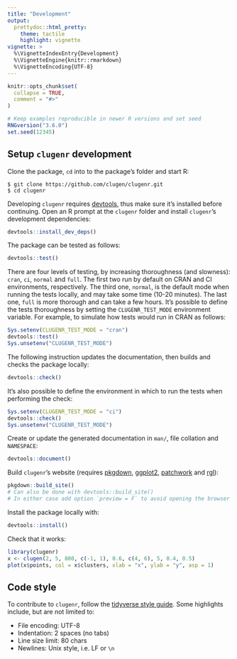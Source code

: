 ```yaml
---
title: "Development"
output:
  prettydoc::html_pretty:
    theme: tactile
    highlight: vignette
vignette: >
  %\VignetteIndexEntry{Development}
  %\VignetteEngine{knitr::rmarkdown}
  %\VignetteEncoding{UTF-8}
---
```


```r
knitr::opts_chunk$set(
  collapse = TRUE,
  comment = "#>"
)
```

```r
# Keep examples reproducible in newer R versions and set seed
RNGversion("3.6.0")
set.seed(12345)
```

## Setup `clugenr` development

Clone the package, `cd` into to the package's folder and start R:

```plaintext
$ git clone https://github.com/clugen/clugenr.git
$ cd clugenr
```

Developing `clugenr` requires [devtools], thus make sure it's installed before
continuing. Open an R prompt at the `clugenr` folder and install `clugenr`'s
development dependencies:

```R
devtools::install_dev_deps()
```

The package can be tested as follows:

```R
devtools::test()
```

There are four levels of testing, by increasing thoroughness (and slowness):
`cran`, `ci`, `normal` and `full`. The first two run by default on CRAN and CI
environments, respectively. The third one, `normal`, is the default mode when
running the tests locally, and may take some time (10-20 minutes). The last one,
`full` is more thorough and can take a few hours. It's possible to define the
tests thoroughness by setting the `CLUGENR_TEST_MODE` environment variable. For
example, to simulate how tests would run in CRAN as follows:

```R
Sys.setenv(CLUGENR_TEST_MODE = "cran")
devtools::test()
Sys.unsetenv("CLUGENR_TEST_MODE")
```

The following instruction updates the documentation, then builds and checks the
package locally:

```R
devtools::check()
```

It's also possible to define the environment in which to run the tests when
performing the check:

```R
Sys.setenv(CLUGENR_TEST_MODE = "ci")
devtools::check()
Sys.unsetenv("CLUGENR_TEST_MODE")
```

Create or update the generated documentation in `man/`, file collation and
`NAMESPACE`:

```R
devtools::document()
```

Build `clugenr`'s website (requires [pkgdown], [ggplot2], [patchwork] and
[rgl]):

```R
pkgdown::build_site()
# Can also be done with devtools::build_site()
# In either case add option `preview = F` to avoid opening the browser
```

Install the package locally with:

```R
devtools::install()
```

Check that it works:

```r
library(clugenr)
x <- clugen(2, 5, 800, c(-1, 1), 0.6, c(4, 6), 5, 0.4, 0.5)
plot(x$points, col = x$clusters, xlab = "x", ylab = "y", asp = 1)
```

## Code style

To contribute to `clugenr`, follow the [tidyverse style guide]. Some highlights
include, but are not limited to:

* File encoding: UTF-8
* Indentation: 2 spaces (no tabs)
* Line size limit: 80 chars
* Newlines: Unix style, i.e. LF or `\n`

[devtools]: https://devtools.r-lib.org/
[pkgdown]: https://pkgdown.r-lib.org/
[ggplot2]: https://ggplot2.tidyverse.org/
[patchwork]: https://patchwork.data-imaginist.com/index.html
[rgl]: https://dmurdoch.github.io/rgl/
[tidyverse style guide]: https://style.tidyverse.org/index.html
